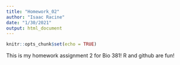 ---
title: "Homework_02"
author: "Isaac Racine"
date: "1/30/2021"
output: html_document
---

```{r setup, include=FALSE}
knitr::opts_chunk$set(echo = TRUE)
```

This is my homework assignment 2 for Bio 381! R and github are fun!